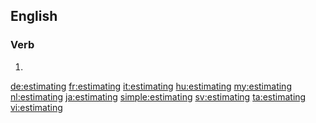 ==English==

===Verb===
{{head|en|present participle}}

# {{present participle of|estimate|lang=en}}

[[de:estimating]]
[[fr:estimating]]
[[it:estimating]]
[[hu:estimating]]
[[my:estimating]]
[[nl:estimating]]
[[ja:estimating]]
[[simple:estimating]]
[[sv:estimating]]
[[ta:estimating]]
[[vi:estimating]]